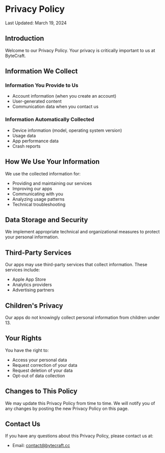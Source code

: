 # Privacy Policy

Last Updated: March 19, 2024

## Introduction

Welcome to our Privacy Policy. Your privacy is critically important to us at ByteCraft.

## Information We Collect

### Information You Provide to Us
- Account information (when you create an account)
- User-generated content
- Communication data when you contact us

### Information Automatically Collected
- Device information (model, operating system version)
- Usage data
- App performance data
- Crash reports

## How We Use Your Information

We use the collected information for:
- Providing and maintaining our services
- Improving our apps
- Communicating with you
- Analyzing usage patterns
- Technical troubleshooting

## Data Storage and Security

We implement appropriate technical and organizational measures to protect your personal information.

## Third-Party Services

Our apps may use third-party services that collect information. These services include:
- Apple App Store
- Analytics providers
- Advertising partners

## Children's Privacy

Our apps do not knowingly collect personal information from children under 13.

## Your Rights

You have the right to:
- Access your personal data
- Request correction of your data
- Request deletion of your data
- Opt-out of data collection

## Changes to This Policy

We may update this Privacy Policy from time to time. We will notify you of any changes by posting the new Privacy Policy on this page.

## Contact Us

If you have any questions about this Privacy Policy, please contact us at:
- Email: contact@bytecraft.cc